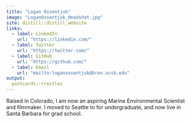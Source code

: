 ```yaml
---
title: "Logan Ossentjuk"
image: "LoganOssentjuk_Headshot.jpg"
site: distill::distill_website
links:
  - label: LinkedIn
    url: "https://linkedin.com/"
  - label: Twitter
    url: "https://twitter.com/"
  - label: GitHub
    url: "https://github.com/"
  - label: Email
    url: "mailto:loganossentjuk@bren.ucsb.edu"
output:
  postcards::trestles
---
```

 
Raised in Colorado, I am now an aspiring Marine Environmental Scientist and 
filmmaker. I moved to Seattle to for undergraduate, and now live in Santa Barbara for grad school. 
